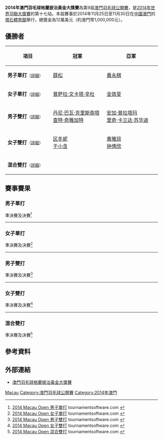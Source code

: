 {{noteTA|G1=Badminton}}
{{infobox badminton event
|name           = 2014年澳門羽毛球格蘭披治黃金大獎賽
<!-- 注释出：|image          = Macau Open Badminton GPG Logo.jpg -->
|size           = 250px
|caption        =
|dates          = 2014年11月25日－11月30日
|number_edition = 第9屆
|level          = 3A
|prize_money    = 12萬美元
|location       = {{MAC}}
|venue          = [[塔石體育館|塔石體育館]]
|previous       = 2013年澳門羽毛球格蘭披治黃金大獎賽
|next           = 2015年澳門羽毛球格蘭披治黃金大獎賽
}}
'''2014年澳門羽毛球格蘭披治黃金大獎賽'''為第9屆[[澳門羽毛球公開賽|澳門羽毛球公開賽]]，是[[2014年世界羽聯大獎賽|2014年世界羽聯大獎賽]]的第十七站。本屆賽事於2014年11月25日至11月30日在[[中國澳門|中國澳門]]的[[塔石體育館|塔石體育館]]舉行，總獎金為12萬美元（約澳門幣1,000,000元）。

== 優勝者 ==
{| class=wikitable style="font-size:small"
!width="200"|項目
!width="250"|冠軍
!width="250"|亞軍
|-
|'''男子單打'''<small>（[[#男子單打|詳細]]）</small>
|{{flagicon|CHN}} [[薛松|薛松]]
|{{flagicon|HKG}} [[黃永棋|黃永棋]]
|-
|'''女子單打'''<small>（[[#女子單打|詳細]]）</small>
|{{flagicon|IND}} [[普萨拉·文卡塔·辛杜|普萨拉·文卡塔·辛杜]]
|{{flagicon|KOR}} [[金效旻|金效旻]]
|-
|'''男子雙打'''<small>（[[#男子雙打|詳細]]）</small>
|{{flagicon|SIN}} [[丹尼·巴瓦·克里斯南塔|丹尼·巴瓦·克里斯南塔]]<br/>{{flagicon|SIN}} [[查特·奇雅加特|查特·奇雅加特]]
|{{flagicon|INA}} [[安加·普拉塔玛|安加·普拉塔玛]]<br/>{{flagicon|INA}} [[里奇·卡兰达·苏华迪|里奇·卡兰达·苏华迪]]
|-
|'''女子雙打'''<small>（[[#女子雙打|詳細]]）</small>
|{{flagicon|CHN}} [[区冬妮|区冬妮]]<br/>{{flagicon|CHN}} [[于小含|于小含]]
|{{flagicon|CHN}} [[黄雅琼|黄雅琼]]<br/>{{flagicon|CHN}} [[钟倩欣|钟倩欣]]
|-
|'''混合雙打'''<small>（[[#混合雙打|詳細]]）</small>
|{{nowrap|{{flagicon|INA}} [[伊迪·苏巴蒂亚|伊迪·苏巴蒂亚]]<br/>{{flagicon|INA}} [[格罗里亚·埃马努埃莱·维德佳佳|格罗里亚·埃马努埃莱·维德佳佳]]}}
|{{nowrap|{{flagicon|SIN}} [[丹尼·巴瓦·克里斯南塔|丹尼·巴瓦·克里斯南塔]]<br/>{{flagicon|SIN}} [[梁语嫣|梁语嫣]]}}
|}

== 賽事賽果 ==
=== 男子單打 ===
;準決賽及決賽<ref name="MS">[http://bwf.tournamentsoftware.com/sport/draw.aspx?id=036A94D4-C8DF-4E1B-A02E-4F623422DF93&draw=2 2014 Macau Open 男子單打] {{Webarchive|url=https://archive.is/20141130023429/http://bwf.tournamentsoftware.com/sport/draw.aspx?id=036A94D4-C8DF-4E1B-A02E-4F623422DF93&draw=2 |date=2014-11-30 }} tournamentsoftware.com {{en}}</ref>
{{4TeamBracket-Tennis3-v2
| team-width=200
| RD1-seed1=
| RD1-team1={{flagicon|KOR}} [[金東勳|金東勳]]
| RD1-score1-1=17
| RD1-score1-2=12
| RD1-score1-3=
| RD1-seed2=11
| RD1-team2='''{{flagicon|CHN}} [[薛松|薛松]]
| RD1-score2-1='''21
| RD1-score2-2='''21
| RD1-score2-3=

| RD1-seed3=3
| RD1-team3={{nowrap|{{flagicon|IND}} [[普兰诺伊·哈塞纳·苏尼尔·库马尔|普兰诺伊·H·S]]}}
| RD1-score3-1=16
| RD1-score3-2='''21
| RD1-score3-3=12
| RD1-seed4=6
| RD1-team4='''{{flagicon|HKG}} [[黃永棋|黃永棋]]
| RD1-score4-1='''21
| RD1-score4-2=16
| RD1-score4-3='''21

| RD2-seed1=11
| RD2-team1='''{{flagicon|CHN}} [[薛松|薛松]]
| RD2-score1-1=16
| RD2-score1-2='''21
| RD2-score1-3='''21
| RD2-seed2=6
| RD2-team2={{flagicon|HKG}} [[黃永棋|黃永棋]]
| RD2-score2-1='''21
| RD2-score2-2=13
| RD2-score2-3=19
}}
----

=== 女子單打 ===
;準決賽及決賽<ref name="WS">[http://bwf.tournamentsoftware.com/sport/draw.aspx?id=036A94D4-C8DF-4E1B-A02E-4F623422DF93&draw=4 2014 Macau Open 女子單打] {{Webarchive|url=https://archive.is/20141130023446/http://bwf.tournamentsoftware.com/sport/draw.aspx?id=036A94D4-C8DF-4E1B-A02E-4F623422DF93&draw=4 |date=2014-11-30 }} tournamentsoftware.com {{en}}</ref>
{{4TeamBracket-Tennis3-v2
| team-width=200
| RD1-seed1=7
| RD1-team1={{flagicon|CHN}} [[孙瑜_(羽毛球运动员)|孙瑜]]
| RD1-score1-1='''21
| RD1-score1-2=22
| RD1-score1-3=10
| RD1-seed2=
| RD1-team2='''{{flagicon|KOR}} [[金效旻|金效旻]]
| RD1-score2-1=15
| RD1-score2-2='''24
| RD1-score2-3='''21

| RD1-seed3=8
| RD1-team3={{flagicon|THA}} [[布桑兰·恩布鲁庞|布桑兰·恩布鲁庞]]
| RD1-score3-1=14
| RD1-score3-2=15
| RD1-score3-3=
| RD1-seed4=2
| RD1-team4='''{{nowrap|{{flagicon|IND}} [[普萨拉·文卡塔·辛杜|普萨拉·文卡塔·辛杜]]}}
| RD1-score4-1='''21
| RD1-score4-2='''21
| RD1-score4-3=

| RD2-seed1=
| RD2-team1={{flagicon|KOR}} [[金效旻|金效旻]]
| RD2-score1-1=12
| RD2-score1-2=17
| RD2-score1-3=
| RD2-seed2=2
| RD2-team2='''{{nowrap|{{flagicon|IND}} [[普萨拉·文卡塔·辛杜|普萨拉·文卡塔·辛杜]]}}
| RD2-score2-1='''21
| RD2-score2-2='''21
| RD2-score2-3=
}}
----

=== 男子雙打 ===
;準決賽及決賽<ref name="MD">[http://bwf.tournamentsoftware.com/sport/draw.aspx?id=036A94D4-C8DF-4E1B-A02E-4F623422DF93&draw=6 2014 Macau Open 男子雙打] {{Webarchive|url=https://archive.is/20141130023435/http://bwf.tournamentsoftware.com/sport/draw.aspx?id=036A94D4-C8DF-4E1B-A02E-4F623422DF93&draw=6 |date=2014-11-30 }} tournamentsoftware.com {{en}}</ref>
{{4TeamBracket-Tennis3-v2
| team-width=200
| RD1-seed1=
| RD1-team1={{flagicon|TPE}} [[陳宏麟|陳宏麟]]<br/> {{flagicon|TPE}} [[王齊麟|王齊麟]]
| RD1-score1-1='''21
| RD1-score1-2=16
| RD1-score1-3=19
| RD1-seed2=6
| RD1-team2='''{{flagicon|INA}} [[安加·普拉塔玛|安加·普拉塔玛]]<br/> {{flagicon|INA}} [[里奇·卡兰达·苏华迪|里奇·卡兰达·苏华迪]]
| RD1-score2-1=19
| RD1-score2-2='''21
| RD1-score2-3='''21

| RD1-seed3=4
| RD1-team3={{flagicon|INA}} [[瓦赫尤·那亚卡·阿亚·邦卡亚尼拉|W·N·A·邦卡亚尼拉]]<br/> {{flagicon|INA}} [[阿迪·尤苏夫|阿迪·尤苏夫]]
| RD1-score3-1='''21
| RD1-score3-2=17
| RD1-score3-3=19
| RD1-seed4=2
| RD1-team4='''{{nowrap|{{flagicon|SIN}} [[丹尼·巴瓦·克里斯南塔|丹尼·巴瓦·克里斯南塔]]<br/> {{flagicon|SIN}} [[查特·奇雅加特|查特·奇雅加特]]}}
| RD1-score4-1=18
| RD1-score4-2='''21
| RD1-score4-3='''21

| RD2-seed1=6
| RD2-team1={{flagicon|INA}} [[安加·普拉塔玛|安加·普拉塔玛]]<br/> {{flagicon|INA}} [[里奇·卡兰达·苏华迪|里奇·卡兰达·苏华迪]]
| RD2-score1-1=19
| RD2-score1-2=20
| RD2-score1-3=
| RD2-seed2=2
| RD2-team2='''{{nowrap|{{flagicon|SIN}} [[丹尼·巴瓦·克里斯南塔|丹尼·巴瓦·克里斯南塔]]<br/> {{flagicon|SIN}} [[查特·奇雅加特|查特·奇雅加特]]}}
| RD2-score2-1='''21
| RD2-score2-2='''22
| RD2-score2-3=
}}
----

=== 女子雙打 ===
;準決賽及決賽<ref name="WD">[http://bwf.tournamentsoftware.com/sport/draw.aspx?id=036A94D4-C8DF-4E1B-A02E-4F623422DF93&draw=8 2014 Macau Open 女子雙打] {{Webarchive|url=https://archive.is/20141130023449/http://bwf.tournamentsoftware.com/sport/draw.aspx?id=036A94D4-C8DF-4E1B-A02E-4F623422DF93&draw=8 |date=2014-11-30 }} tournamentsoftware.com {{en}}</ref>
{{4TeamBracket-Tennis3-v2
| team-width=200
| RD1-seed1=Q3
| RD1-team1='''{{flagicon|CHN}} [[区冬妮|区冬妮]]<br/> {{flagicon|CHN}} [[于小含|于小含]]
| RD1-score1-1='''24
| RD1-score1-2='''21
| RD1-score1-3=
| RD1-seed2=3
| RD1-team2={{flagicon|MAS}} [[許嘉雯|許嘉雯]]<br/> {{flagicon|MAS}} [[溫可微|溫可微]]
| RD1-score2-1=22
| RD1-score2-2=19
| RD1-score2-3=

| RD1-seed3=6
| RD1-team3='''{{flagicon|CHN}} [[黄雅琼|黄雅琼]]<br/> {{flagicon|CHN}} [[钟倩欣|钟倩欣]]
| RD1-score3-1='''21
| RD1-score3-2='''21
| RD1-score3-3=
| RD1-seed4=2
| RD1-team4={{nowrap|{{flagicon|THA}} [[当甲农·阿伦革颂|当甲农·阿伦革颂]]<br/> {{flagicon|THA}} [[恭差拉·沃拉威七猜恭|恭差拉·沃拉威七猜恭]]}}
| RD1-score4-1=19
| RD1-score4-2=14
| RD1-score4-3=

| RD2-seed1=Q3
| RD2-team1='''{{flagicon|CHN}} [[区冬妮|区冬妮]]<br/> {{flagicon|CHN}} [[于小含|于小含]]
| RD2-score1-1=19
| RD2-score1-2='''21
| RD2-score1-3='''21
| RD2-seed2=6
| RD2-team2={{flagicon|CHN}} [[黄雅琼|黄雅琼]]<br/> {{flagicon|CHN}} [[钟倩欣|钟倩欣]]
| RD2-score2-1='''21
| RD2-score2-2=19
| RD2-score2-3=7
}}
----

=== 混合雙打 ===
;準決賽及決賽<ref name="XD">[http://bwf.tournamentsoftware.com/sport/draw.aspx?id=036A94D4-C8DF-4E1B-A02E-4F623422DF93&draw=11 2014 Macau Open 混合雙打] {{Webarchive|url=https://archive.is/20141130023508/http://bwf.tournamentsoftware.com/sport/draw.aspx?id=036A94D4-C8DF-4E1B-A02E-4F623422DF93&draw=11 |date=2014-11-30 }} tournamentsoftware.com {{en}}</ref>
{{4TeamBracket-Tennis3-v2
| team-width=200
| RD1-seed1=
| RD1-team1={{flagicon|KOR}} [[金德永|金德永]]<br/> {{flagicon|KOR}} [[高我羅|高我羅]]
| RD1-score1-1=19
| RD1-score1-2='''21
| RD1-score1-3=17
| RD1-seed2=3
| RD1-team2='''{{flagicon|SIN}} [[丹尼·巴瓦·克里斯南塔|丹尼·巴瓦·克里斯南塔]]<br/> {{flagicon|SIN}} [[梁语嫣|梁语嫣]]
| RD1-score2-1='''21
| RD1-score2-2=11
| RD1-score2-3='''21

| RD1-seed3=5
| RD1-team3={{flagicon|CHN}} [[黄凯祥|黄凯祥]]<br/> {{flagicon|CHN}} [[黄东萍|黄东萍]]
| RD1-score3-1=15
| RD1-score3-2='''21
| RD1-score3-3=20
| RD1-seed4=7
| RD1-team4='''{{nowrap|{{flagicon|INA}} [[伊迪·苏巴蒂亚|伊迪·苏巴蒂亚]]<br/> {{flagicon|INA}} [[格罗里亚·埃马努埃莱·维德佳佳|格罗里亚·埃马努埃莱·维德佳佳]]}}
| RD1-score4-1='''21
| RD1-score4-2=18
| RD1-score4-3='''22

| RD2-seed1=3
| RD2-team1={{flagicon|SIN}} [[丹尼·巴瓦·克里斯南塔|丹尼·巴瓦·克里斯南塔]]<br/> {{flagicon|SIN}} [[梁语嫣|梁语嫣]]
| RD2-score1-1=15
| RD2-score1-2='''30
| RD2-score1-3=20
| RD2-seed2=7
| RD2-team2='''{{nowrap|{{flagicon|INA}} [[伊迪·苏巴蒂亚|伊迪·苏巴蒂亚]]<br/> {{flagicon|INA}} [[格罗里亚·埃马努埃莱·维德佳佳|格罗里亚·埃马努埃莱·维德佳佳]]}}
| RD2-score2-1='''21
| RD2-score2-2=29
| RD2-score2-3='''22
}}

== 參考資料 ==
{{Reflist}}

== 外部連結 ==
*[https://web.archive.org/web/20121117032749/http://www.macauopenbadminton.com/ 澳門羽毛球格蘭披治黃金大獎賽]

{{2014年世界羽聯大獎賽}}

[[Category:2014年世界羽聯大獎賽|Macau]]
[[Category:澳門羽毛球公開賽|Category:澳門羽毛球公開賽]]
[[Category:2014年澳門|Category:2014年澳門]]